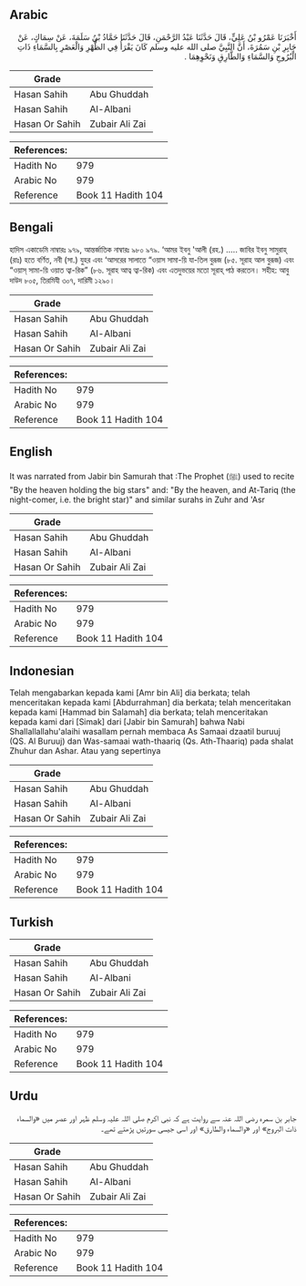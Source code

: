## Arabic


<div dir="rtl" lang="ar" style={{fontSize:'larger',backgroundColor:'#f8f9fa',padding:20}}>
أَخْبَرَنَا عَمْرُو بْنُ عَلِيٍّ، قَالَ حَدَّثَنَا عَبْدُ الرَّحْمَنِ، قَالَ حَدَّثَنَا حَمَّادُ بْنُ سَلَمَةَ، عَنْ سِمَاكٍ، عَنْ جَابِرِ بْنِ سَمُرَةَ، أَنَّ النَّبِيَّ صلى الله عليه وسلم كَانَ يَقْرَأُ فِي الظُّهْرِ وَالْعَصْرِ بِالسَّمَاءِ ذَاتِ الْبُرُوجِ وَالسَّمَاءِ وَالطَّارِقِ وَنَحْوِهِمَا ‏.‏
</div>
<div style={{backgroundColor:'#f8f9fa',padding:20, marginBottom: 10}}><table> <thead> <tr> <th>Grade</th> <th></th> </tr> </thead> <tbody> <tr><td>Hasan Sahih</td><td>Abu Ghuddah</td></tr><tr><td>Hasan Sahih</td><td>Al-Albani</td></tr><tr><td>Hasan Or Sahih</td><td>Zubair Ali Zai</td></tr></tbody></table><table> <thead> <tr> <th>References:</th> <th></th> </tr> </thead> <tbody><tr><td>Hadith No</td><td>979</td></tr><tr><td>Arabic No</td><td>979</td></tr><tr><td>Reference</td><td>Book 11 Hadith 104</td></tr></tbody></table></div>

## Bengali


<div dir="ltr" lang="bn" style={{fontSize:'larger',backgroundColor:'#f8f9fa',padding:20}}>
হাদিস একাডেমি নাম্বারঃ ৯৭৯, আন্তর্জাতিক নাম্বারঃ ৯৮০ ৯৭৯. ‘আমর ইবনু 'আলী (রহ.) ..... জাবির ইবনু সামুরাহ্ (রাঃ) হতে বর্ণিত, নবী (সা.) যুহর এবং ‘আসরের সালাতে “ওয়াস সামা-য়ি যা-তিল বুরূজ (৮৫. সূরাহ আল বুরূজ) এবং “ওয়াস্ সামা-য়ি ওয়াত ত্বা-রিক” (৮৬. সূরাহ আত্ব ত্বা-রিক) এবং এতদুভয়ের মতো সূরাহ্ পাঠ করতেন। সহীহ: আবু দাউদ ৮০৫, তিরমিযী ৩০৭, দারিমী ১২৯০।
</div>
<div style={{backgroundColor:'#f8f9fa',padding:20, marginBottom: 10}}><table> <thead> <tr> <th>Grade</th> <th></th> </tr> </thead> <tbody> <tr><td>Hasan Sahih</td><td>Abu Ghuddah</td></tr><tr><td>Hasan Sahih</td><td>Al-Albani</td></tr><tr><td>Hasan Or Sahih</td><td>Zubair Ali Zai</td></tr></tbody></table><table> <thead> <tr> <th>References:</th> <th></th> </tr> </thead> <tbody><tr><td>Hadith No</td><td>979</td></tr><tr><td>Arabic No</td><td>979</td></tr><tr><td>Reference</td><td>Book 11 Hadith 104</td></tr></tbody></table></div>

## English


<div dir="ltr" lang="en" style={{fontSize:'larger',backgroundColor:'#f8f9fa',padding:20}}>
It was narrated from Jabir bin Samurah that :The Prophet (ﷺ) used to recite "By the heaven holding the big stars" and: "By the heaven, and At-Tariq (the night-comer, i.e. the bright star)" and similar surahs in Zuhr and 'Asr
</div>
<div style={{backgroundColor:'#f8f9fa',padding:20, marginBottom: 10}}><table> <thead> <tr> <th>Grade</th> <th></th> </tr> </thead> <tbody> <tr><td>Hasan Sahih</td><td>Abu Ghuddah</td></tr><tr><td>Hasan Sahih</td><td>Al-Albani</td></tr><tr><td>Hasan Or Sahih</td><td>Zubair Ali Zai</td></tr></tbody></table><table> <thead> <tr> <th>References:</th> <th></th> </tr> </thead> <tbody><tr><td>Hadith No</td><td>979</td></tr><tr><td>Arabic No</td><td>979</td></tr><tr><td>Reference</td><td>Book 11 Hadith 104</td></tr></tbody></table></div>

## Indonesian


<div dir="ltr" lang="id" style={{fontSize:'larger',backgroundColor:'#f8f9fa',padding:20}}>
Telah mengabarkan kepada kami [Amr bin Ali] dia berkata; telah menceritakan kepada kami [Abdurrahman] dia berkata; telah menceritakan kepada kami [Hammad bin Salamah] dia berkata; telah menceritakan kepada kami dari [Simak] dari [Jabir bin Samurah] bahwa Nabi Shallallallahu'alaihi wasallam pernah membaca As Samaai dzaatil buruuj (QS. Al Buruuj) dan Was-samaai wath-thaariq (Qs. Ath-Thaariq) pada shalat Zhuhur dan Ashar. Atau yang sepertinya
</div>
<div style={{backgroundColor:'#f8f9fa',padding:20, marginBottom: 10}}><table> <thead> <tr> <th>Grade</th> <th></th> </tr> </thead> <tbody> <tr><td>Hasan Sahih</td><td>Abu Ghuddah</td></tr><tr><td>Hasan Sahih</td><td>Al-Albani</td></tr><tr><td>Hasan Or Sahih</td><td>Zubair Ali Zai</td></tr></tbody></table><table> <thead> <tr> <th>References:</th> <th></th> </tr> </thead> <tbody><tr><td>Hadith No</td><td>979</td></tr><tr><td>Arabic No</td><td>979</td></tr><tr><td>Reference</td><td>Book 11 Hadith 104</td></tr></tbody></table></div>

## Turkish


<div dir="ltr" lang="tr" style={{fontSize:'larger',backgroundColor:'#f8f9fa',padding:20}}>

</div>
<div style={{backgroundColor:'#f8f9fa',padding:20, marginBottom: 10}}><table> <thead> <tr> <th>Grade</th> <th></th> </tr> </thead> <tbody> <tr><td>Hasan Sahih</td><td>Abu Ghuddah</td></tr><tr><td>Hasan Sahih</td><td>Al-Albani</td></tr><tr><td>Hasan Or Sahih</td><td>Zubair Ali Zai</td></tr></tbody></table><table> <thead> <tr> <th>References:</th> <th></th> </tr> </thead> <tbody><tr><td>Hadith No</td><td>979</td></tr><tr><td>Arabic No</td><td>979</td></tr><tr><td>Reference</td><td>Book 11 Hadith 104</td></tr></tbody></table></div>

## Urdu


<div dir="rtl" lang="ur" style={{fontSize:'larger',backgroundColor:'#f8f9fa',padding:20}}>
جابر بن سمرہ رضی اللہ عنہ سے روایت ہے کہ نبی اکرم صلی اللہ علیہ وسلم ظہر اور عصر میں «والسماء ذات البروج» اور «والسماء والطارق» اور اسی جیسی سورتیں پڑھتے تھے۔
</div>
<div style={{backgroundColor:'#f8f9fa',padding:20, marginBottom: 10}}><table> <thead> <tr> <th>Grade</th> <th></th> </tr> </thead> <tbody> <tr><td>Hasan Sahih</td><td>Abu Ghuddah</td></tr><tr><td>Hasan Sahih</td><td>Al-Albani</td></tr><tr><td>Hasan Or Sahih</td><td>Zubair Ali Zai</td></tr></tbody></table><table> <thead> <tr> <th>References:</th> <th></th> </tr> </thead> <tbody><tr><td>Hadith No</td><td>979</td></tr><tr><td>Arabic No</td><td>979</td></tr><tr><td>Reference</td><td>Book 11 Hadith 104</td></tr></tbody></table></div>